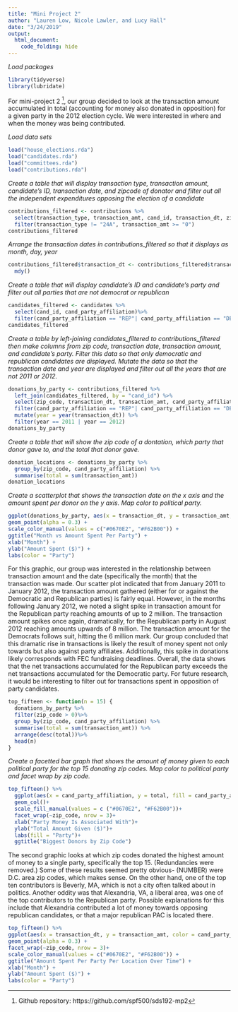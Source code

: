 ```yaml
---
title: "Mini Project 2"
author: "Lauren Low, Nicole Lawler, and Lucy Hall"
date: "3/24/2019"
output:
  html_document:
    code_folding: hide
---
```

*Load packages*
```r
library(tidyverse)
library(lubridate)
```

For mini-project 2 [^1], our group decided to look at the transaction amount accumulated in total (accounting for money also donated in opposition) for a given party in the 2012 election cycle. We were interested in where and when the money was being contributed.


[^1]: Github repository: https://github.com/spf500/sds192-mp2

*Load data sets*
```r
load("house_elections.rda")
load("candidates.rda")
load("committees.rda")
load("contributions.rda")
```

*Create a table that will display transaction type, transaction amount, candidate's ID, transaction date, and zipcode of donator and filter out all the independent expenditures opposing the election of a candidate*
```r
contributions_filtered <- contributions %>%
  select(transaction_type, transaction_amt, cand_id, transaction_dt, zip_code) %>%
  filter(transaction_type != "24A", transaction_amt >= "0")
contributions_filtered
```

*Arrange the transaction dates in contributions_filtered so that it displays as month, day, year*
```r
contributions_filtered$transaction_dt <- contributions_filtered$transaction_dt %>%
  mdy()
```

*Create a table that will display candidate's ID and candidate's party and filter out all parties that are not democrat or republican*
```r
candidates_filtered <- candidates %>%
  select(cand_id, cand_party_affiliation)%>%
  filter(cand_party_affiliation == "REP"| cand_party_affiliation == "DEM")
candidates_filtered
```

*Create a table by left-joining candidates_filtered to contributions_filtered then make columns from zip code, transaction date, transaction amount, and candidate's party.  Filter this data so that only democratic and republican candidates are displayed. Mutate the data so that the transaction date and year are displayed and filter out all the years that are not 2011 or 2012.* 
```r
donations_by_party <- contributions_filtered %>%
  left_join(candidates_filtered, by = "cand_id") %>%
  select(zip_code, transaction_dt, transaction_amt, cand_party_affiliation) %>%
  filter(cand_party_affiliation == "REP"| cand_party_affiliation == "DEM") %>%
  mutate(year = year(transaction_dt)) %>%
  filter(year == 2011 | year == 2012)
donations_by_party
```

*Create a table that will show the zip code of a dontation, which party that donor gave to, and the total that donor gave.*
```r
donation_locations <- donations_by_party %>%
  group_by(zip_code, cand_party_affiliation) %>%
  summarise(total = sum(transaction_amt))
donation_locations
```

*Create a scatterplot that shows the transaction date on the x axis and the amount spent per donor on the y axis. Map color to political party.*
```r
ggplot(donations_by_party, aes(x = transaction_dt, y = transaction_amt, color = cand_party_affiliation)) +
geom_point(alpha = 0.3) +
scale_color_manual(values = c("#0670E2", "#F62B00")) +
ggtitle("Month vs Amount Spent Per Party") +
xlab("Month") +
ylab("Amount Spent ($)") +
labs(color = "Party")
```

For this graphic, our group was interested in the relationship between transaction amount and the date (specifically the month) that the transaction was made. Our scatter plot indicated that from January 2011 to January 2012, the transaction amount gathered (either for or against the Democratic and Republican parties) is fairly equal. However, in the months following January 2012, we noted a slight spike in transaction amount for the Republican party reaching amounts of up to 2 million. The transaction amount spikes once again, dramatically, for the Republican party in August 2012 reaching amounts upwards of 8 million. The transaction amount for the Democrats follows suit, hitting the 6 million mark. Our group concluded that this dramatic rise in transactions is likely the result of money spent not only towards but also against party affiliates. Additionally, this spike in donations likely corresponds with FEC fundraising deadlines. Overall, the data shows that the net transactions accumulated for the Republican party exceeds the net transactions accumulated for the Democratic party. For future research, it would be interesting to filter out for transactions spent in opposition of party candidates. 

```r
top_fifteen <- function(n = 15) {
  donations_by_party %>%
  filter(zip_code > 0)%>%
  group_by(zip_code, cand_party_affiliation) %>%
  summarise(total = sum(transaction_amt)) %>%
  arrange(desc(total))%>%
  head(n)
}
```

*Create a facetted bar graph that shows the amount of money given to each political party for the top 15 donating zip codes.  Map color to political party and facet wrap by zip code.*


```r
top_fifteen() %>%
  ggplot(aes(x = cand_party_affiliation, y = total, fill = cand_party_affiliation))+
  geom_col()+
  scale_fill_manual(values = c ("#0670E2", "#F62B00"))+
  facet_wrap(~zip_code, nrow = 3)+
  xlab("Party Money Is Associated With")+
  ylab("Total Amount Given ($)")+
  labs(fill = "Party")+
  ggtitle("Biggest Donors by Zip Code")
```

The second graphic looks at which zip codes donated the highest amount of money to a single party, specifically the top 15. (Redundancies were removed.) Some of these results seemed pretty obvious- (NUMBER) were D.C. area zip codes, which makes sense. On the other hand, one of the top ten contributors is Beverly, MA, which is not a city often talked about in politics. Another oddity was that Alexandria, VA, a liberal area, was one of the top contributors to the Republican party. Possible explanations for this include that Alexandria contributed a lot of money towards opposing republican candidates, or that a major republican PAC is located there.

```r
top_fifteen() %>%
ggplot(aes(x = transaction_dt, y = transaction_amt, color = cand_party_affiliation)) +
geom_point(alpha = 0.3) +
facet_wrap(~zip_code, nrow = 3)+
scale_color_manual(values = c("#0670E2", "#F62B00")) +
ggtitle("Amount Spent Per Party Per Location Over Time") +
xlab("Month") +
ylab("Amount Spent ($)") +
labs(color = "Party")
```

